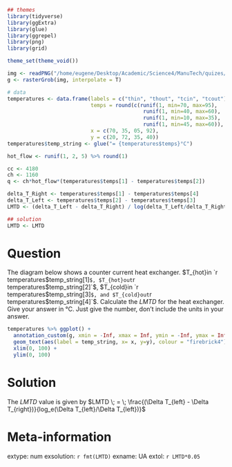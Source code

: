 ```r
## themes
library(tidyverse)
library(ggExtra)
library(glue)
library(ggrepel)
library(png)
library(grid)

theme_set(theme_void())

img <- readPNG("/home/eugene/Desktop/Academic/Science4/ManuTech/quizes/2020/hex01.png")
g <- rasterGrob(img, interpolate = T)

# data
temperatures <- data.frame(labels = c("thin", "thout", "tcin", "tcout"), 
                           temps = round(c(runif(1, min=70, max=95),
                                            runif(1, min=40, max=60),
                                            runif(1, min=10, max=35),
                                            runif(1, min=45, max=60)), 0),
                           x = c(70, 35, 05, 92),
                           y = c(20, 72, 35, 40))
temperatures$temp_string <- glue("= {temperatures$temps}°C")

hot_flow <- runif(1, 2, 5) %>% round(1)

cc <- 4180
ch <- 1160
q <- ch*hot_flow*(temperatures$temps[1] - temperatures$temps[2])

delta_T_Right <- temperatures$temps[1] - temperatures$temps[4]
delta_T_Left <- temperatures$temps[2] - temperatures$temps[3]
LMTD <- (delta_T_Left - delta_T_Right) / log(delta_T_Left/delta_T_Right)

## solution
LMTD <- LMTD
```

Question
========
  
  The diagram below shows a counter current heat exchanger. $T_{hot}in `r temperatures$temp_string[1]`$, $T_{hot}out `r temperatures$temp_string[2]`$, $T_{cold}in `r temperatures$temp_string[3]`$, and $T_{cold}out `r temperatures$temp_string[4]`$. Calculate the $LMTD$ for the heat exchanger. Give your answer in °C. Just give the number, don't include the units in your answer.

```r
temperatures %>% ggplot() + 
  annotation_custom(g, xmin = -Inf, xmax = Inf, ymin = -Inf, ymax = Inf) + 
  geom_text(aes(label = temp_string, x= x, y=y), colour = "firebrick4") + 
  xlim(0, 100) + 
  ylim(0, 100)
```

Solution
========
  The $LMTD$ value is given by $LMTD \; = \; \frac{(\Delta T_{left} - \Delta T_{right})}{log_e(\Delta T_{left}/\Delta T_{left})}$
  

  
  
  
  Meta-information
================
  extype: num
exsolution: `r fmt(LMTD)`
exname: UA
extol: `r LMTD*0.05`